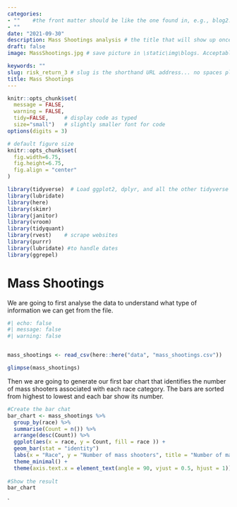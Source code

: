 ```yaml
---
categories:  
- ""    #the front matter should be like the one found in, e.g., blog2.md. It cannot be like the normal Rmd we used
- ""
date: "2021-09-30"
description: Mass Shootings analysis # the title that will show up once someone gets to this page
draft: false
image: MassShootings.jpg # save picture in \static\img\blogs. Acceptable formats= jpg, jpeg, or png . Your iPhone pics wont work

keywords: ""
slug: risk_return_3 # slug is the shorthand URL address... no spaces plz
title: Mass Shootings
---
```

  



```r
knitr::opts_chunk$set(
  message = FALSE, 
  warning = FALSE, 
  tidy=FALSE,     # display code as typed
  size="small")   # slightly smaller font for code
options(digits = 3)

# default figure size
knitr::opts_chunk$set(
  fig.width=6.75, 
  fig.height=6.75,
  fig.align = "center"
)

```


```r
library(tidyverse)  # Load ggplot2, dplyr, and all the other tidyverse packages
library(lubridate)
library(here)
library(skimr)
library(janitor)
library(vroom)
library(tidyquant)
library(rvest)    # scrape websites
library(purrr)  
library(lubridate) #to handle dates
library(ggrepel)
```

# Mass Shootings
We are going to first analyse the data to understand what type of information we can get from the file.



```r
#| echo: false
#| message: false
#| warning: false


mass_shootings <- read_csv(here::here("data", "mass_shootings.csv"))

glimpse(mass_shootings)

```

Then we are going to generate our first bar chart that identifies the number of mass shooters associated with each race category. The bars are sorted from highest to lowest and each bar show its number.


```r

#Create the bar chat
bar_chart <- mass_shootings %>% 
  group_by(race) %>% 
  summarise(Count = n()) %>% 
  arrange(desc(Count)) %>% 
  ggplot(aes(x = race, y = Count, fill = race )) +
  geom_bar(stat = "identity")
  labs(x = "Race", y = "Number of mass shooters", title = "Number of mass shooters by Race") +
  theme_minimal() +
  theme(axis.text.x = element_text(angle = 90, vjust = 0.5, hjust = 1))
  
#Show the result
bar_chart
```

`
